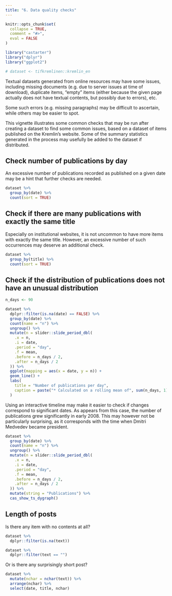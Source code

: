 ```yaml
---
title: "6. Data quality checks"
---
```


```r
knitr::opts_chunk$set(
  collapse = TRUE,
  comment = "#>",
  eval = FALSE
)
```

```r
library("castarter")
library("dplyr")
library("ggplot2")

# dataset <- tifkremlinen::kremlin_en
```


Textual datasets generated from online resources may have some issues, including missing documents (e.g. due to server issues at time of download), duplicate items, "empty" items (either because the given page actually does not have textual contents, but possibly due to errors), etc. 

Some such errors (e.g. missing paragraphs) may be difficult to ascertain, while others may be easier to spot. 

This vignette illustrates some common checks that may be run after creating a dataset to find some common issues, based on a dataset of items published on the Kremlin's website. Some of the summary statistics generated in the process may usefully be added to the dataset if distributed. 


## Check number of publications by day

An excessive number of publications recorded as published on a given date may be a hint that further checks are needed.

```r
dataset %>%
  group_by(date) %>%
  count(sort = TRUE)
```



## Check if there are many publications with exactly the same title

Especially on institutional websites, it is not uncommon to have more items with exactly the same title. However, an excessive number of such occurrences may deserve an additional check.

```r
dataset %>%
  group_by(title) %>%
  count(sort = TRUE)
```


## Check if the distribution of publications does not have an unusual distribution

```r
n_days <- 90

dataset %>%
  dplyr::filter(is.na(date) == FALSE) %>%
  group_by(date) %>%
  count(name = "n") %>%
  ungroup() %>%
  mutate(n = slider::slide_period_dbl(
    .x = n,
    .i = date,
    .period = "day",
    .f = mean,
    .before = n_days / 2,
    .after = n_days / 2
  )) %>%
  ggplot(mapping = aes(x = date, y = n)) +
  geom_line() +
  labs(
    title = "Number of publications per day",
    caption = paste("* Calculated on a rolling mean of", sum(n_days, 1), "days")
  )
```

Using an interactive timeline may make it easier to check if changes correspond to significant dates. As appears from this case, the number of publications grew significantly in early 2008. This may however not be particularly surprising, as it corresponds with the time when Dmitri Medvedev became president.

```r
dataset %>%
  group_by(date) %>%
  count(name = "n") %>%
  ungroup() %>%
  mutate(n = slider::slide_period_dbl(
    .x = n,
    .i = date,
    .period = "day",
    .f = mean,
    .before = n_days / 2,
    .after = n_days / 2
  )) %>%
  mutate(string = "Publications") %>%
  cas_show_ts_dygraph()
```

## Length of posts


Is there any item with no contents at all?

```r
dataset %>%
  dplyr::filter(is.na(text))
```


```r
dataset %>%
  dplyr::filter(text == "")
```

Or is there any surprisingly short post?

```r
dataset %>%
  mutate(nchar = nchar(text)) %>%
  arrange(nchar) %>%
  select(date, title, nchar)
```




